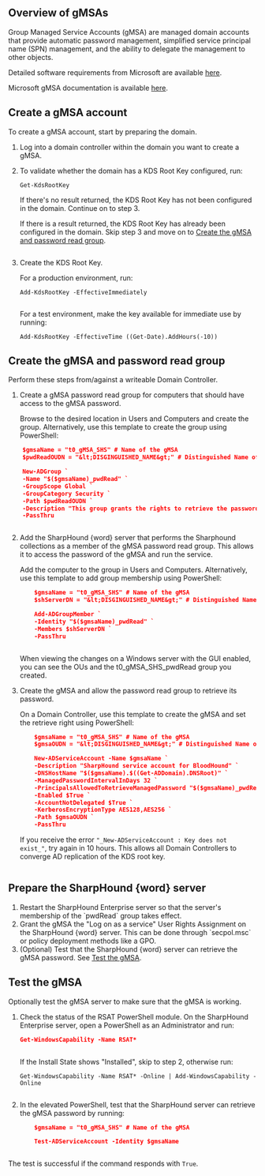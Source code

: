 ## Overview of gMSAs

Group Managed Service Accounts (gMSA) are managed domain accounts that provide automatic password management, simplified service principal name (SPN) management, and the ability to delegate the management to other objects.

Detailed software requirements from Microsoft are available [here](https://docs.microsoft.com/en-us/previous-versions/windows/it-pro/windows-server-2012-r2-and-2012/hh831782(v=ws.11)#software-requirements).

Microsoft gMSA documentation is available [here](https://docs.microsoft.com/en-us/previous-versions/windows/it-pro/windows-server-2012-r2-and-2012/hh831782(v=ws.11)).

## Create a gMSA account

To create a gMSA account, start by preparing the domain. 

1.  Log into a domain controller within the domain you want to create a gMSA.
2.  To validate whether the domain has a KDS Root Key configured, run:

    ```
    Get-KdsRootKey
    ```

    If there's no result returned, the KDS Root Key has not been configured in the domain. Continue on to step 3. 

    If there is a result returned, the KDS Root Key has already been configured in the domain. Skip step 3 and move on to [Create the gMSA and password read group](#create-the-gmsa-and-password-read-group). 

    <Frame>
        <img src="/assets/image-88.png" alt=""/>
    </Frame>    

3.  Create the KDS Root Key. 

    For a production environment, run: 

    ```
    Add-KdsRootKey -EffectiveImmediately
    ```
    <Frame>
        <img src="/assets/image-89.png" alt=""/>
    </Frame>

    For a test environment, make the key available for immediate use by running:

    ```
    Add-KdsRootKey -EffectiveTime ((Get-Date).AddHours(-10))  
    ```
## Create the gMSA and password read group

Perform these steps from/against a writeable Domain Controller.

1.  Create a gMSA password read group for computers that should have access to the gMSA password. 
    
    Browse to the desired location in Users and Computers and create the group.
    Alternatively, use this template to create the group using PowerShell:

```json
    $gmsaName = "t0_gMSA_SHS" # Name of the gMSA
    $pwdReadOUDN = "&lt;DISGINGUISHED_NAME&gt;" # Distinguished Name of OU to create the password read group in

    New-ADGroup `
    -Name "$($gmsaName)_pwdRead" `
    -GroupScope Global `
    -GroupCategory Security `
    -Path $pwdReadOUDN `
    -Description "This group grants the rights to retrieve the password of the BloodHound data collector (SharpHound) gMSA '$gmsaName'." `
    -PassThru
```
<Frame>
  <img src="/assets/image-90.png" alt=""/>
</Frame>

2.  Add the SharpHound {word} server that performs the Sharphound collections as a member of the gMSA password read group. This allows it to access the password of the gMSA and run the service.

    Add the computer to the group in Users and Computers.
    Alternatively, use this template to add group membership using PowerShell:

    ```json
        $gmsaName = "t0_gMSA_SHS" # Name of the gMSA
        $shServerDN = "&lt;DISGINGUISHED_NAME&gt;" # Distinguished Name of the SharpHound Enterprise server

        Add-ADGroupMember `
        -Identity "$($gmsaName)_pwdRead" `
        -Members $shServerDN `
        -PassThru
    ```
    <Frame>
        <img src="/assets/image-91.png" alt=""/>
    </Frame>

    When viewing the changes on a Windows server with the GUI enabled, you can see the OUs and the t0_gMSA_SHS_pwdRead group you created.

3.  Create the gMSA and allow the password read group to retrieve its password.

    On a Domain Controller, use this template to create the gMSA and set the retrieve right using PowerShell:

    ```json
        $gmsaName = "t0_gMSA_SHS" # Name of the gMSA
        $gmsaOUDN = "&lt;DISGINGUISHED_NAME&gt;" # Distinguished Name of OU to create the gMSA in

        New-ADServiceAccount -Name $gmsaName `
        -Description "SharpHound service account for BloodHound" `
        -DNSHostName "$($gmsaName).$((Get-ADDomain).DNSRoot)" `
        -ManagedPasswordIntervalInDays 32 `
        -PrincipalsAllowedToRetrieveManagedPassword "$($gmsaName)_pwdRead" `
        -Enabled $True `
        -AccountNotDelegated $True `
        -KerberosEncryptionType AES128,AES256 `
        -Path $gmsaOUDN `
        -PassThru
    ```

    <Tip>If you receive the error `"_New-ADServiceAccount : Key does not exist_"`, try again in 10 hours. This allows all Domain Controllers to converge AD replication of the KDS root key.</Tip>

    <Frame>
        <img src="/assets/image-92.png" alt=""/>
    </Frame>

## Prepare the SharpHound {word} server

1.  Restart the SharpHound Enterprise server so that the server's membership of the \`pwdRead\` group takes effect.
2.  Grant the gMSA the "Log on as a service" User Rights Assignment on the SharpHound {word} server. This can be done through \`secpol.msc\` or policy deployment methods like a GPO.
3.  (Optional) Test that the SharpHound {word} server can retrieve the gMSA password. See [Test the gMSA](#test-the-gmsa).

## Test the gMSA

Optionally test the gMSA server to make sure that the gMSA is working. 

1.  Check the status of the RSAT PowerShell module. On the SharpHound Enterprise server, open a PowerShell as an Administrator and run:

    ```json
    Get-WindowsCapability -Name RSAT*
    ```
    
    <Frame>
        <img src="/assets/image-93.png" alt=""/>
    </Frame>

    If the Install State shows "Installed", skip to step 2, otherwise run:

    ```
    Get-WindowsCapability -Name RSAT* -Online | Add-WindowsCapability -Online
    ```
   
    <Frame>
        <img src="/assets/image-94.png" alt=""/>
    </Frame>

2.  In the elevated PowerShell, test that the SharpHound server can retrieve the gMSA password by running:

    ```json
        $gmsaName = "t0_gMSA_SHS" # Name of the gMSA

        Test-ADServiceAccount -Identity $gmsaName
    ```
   
    <Frame>
        <img src="/assets/image-95.png" alt=""/>
    </Frame>

The test is successful if the command responds with `True`.
